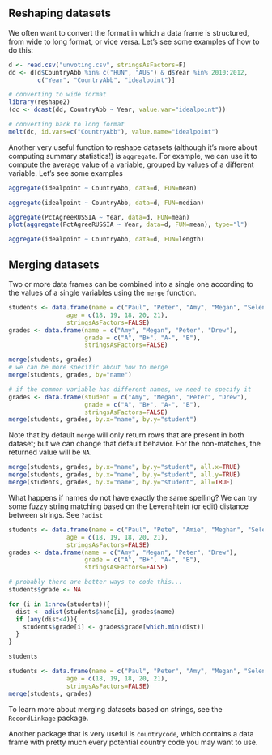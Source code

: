 ## Reshaping datasets

We often want to convert the format in which a data frame is structured, from wide to long format, or vice versa. Let's see some examples of how to do this:

```r
d <- read.csv("unvoting.csv", stringsAsFactors=F)
dd <- d[d$CountryAbb %in% c("HUN", "AUS") & d$Year %in% 2010:2012, 
        c("Year", "CountryAbb", "idealpoint")]

# converting to wide format
library(reshape2)
(dc <- dcast(dd, CountryAbb ~ Year, value.var="idealpoint"))

# converting back to long format
melt(dc, id.vars=c("CountryAbb"), value.name="idealpoint")
```

Another very useful function to reshape datasets (although it's more about computing summary statistics!) is `aggregate`. For example, we can use it to compute the average value of a variable, grouped by values of a different variable. Let's see some examples

```r
aggregate(idealpoint ~ CountryAbb, data=d, FUN=mean)

aggregate(idealpoint ~ CountryAbb, data=d, FUN=median)

aggregate(PctAgreeRUSSIA ~ Year, data=d, FUN=mean)
plot(aggregate(PctAgreeRUSSIA ~ Year, data=d, FUN=mean), type="l")

aggregate(idealpoint ~ CountryAbb, data=d, FUN=length)

```

## Merging datasets

Two or more data frames can be combined into a single one according to the values of a single variables using the `merge` function.

```r
students <- data.frame(name = c("Paul", "Peter", "Amy", "Megan", "Selena"),
                age = c(18, 19, 18, 20, 21),
                stringsAsFactors=FALSE)
grades <- data.frame(name = c("Amy", "Megan", "Peter", "Drew"),
                     grade = c("A", "B+", "A-", "B"),
                     stringsAsFactors=FALSE)

merge(students, grades)
# we can be more specific about how to merge
merge(students, grades, by="name")

# if the common variable has different names, we need to specify it
grades <- data.frame(student = c("Amy", "Megan", "Peter", "Drew"),
                     grade = c("A", "B+", "A-", "B"),
                     stringsAsFactors=FALSE)
merge(students, grades, by.x="name", by.y="student")

```

Note that by default `merge` will only return rows that are present in both dataset; but we can change that default behavior. For the non-matches, the returned value will be `NA`.

```r
merge(students, grades, by.x="name", by.y="student", all.x=TRUE)
merge(students, grades, by.x="name", by.y="student", all.y=TRUE)
merge(students, grades, by.x="name", by.y="student", all=TRUE)
```

What happens if names do not have exactly the same spelling? We can try some fuzzy string matching based on the Levenshtein (or edit) distance between strings. See `?adist`

```r
students <- data.frame(name = c("Paul", "Pete", "Amie", "Meghan", "Selena"),
                age = c(18, 19, 18, 20, 21),
                stringsAsFactors=FALSE)
grades <- data.frame(name = c("Amy", "Megan", "Peter", "Drew"),
                     grade = c("A", "B+", "A-", "B"),
                     stringsAsFactors=FALSE)

# probably there are better ways to code this...
students$grade <- NA

for (i in 1:nrow(students)){
  dist <- adist(students$name[i], grades$name)
  if (any(dist<4)){
    students$grade[i] <- grades$grade[which.min(dist)]
  }
}

students

students <- data.frame(name = c("Paul", "Peter", "Amy", "Megan", "Selena"),
                age = c(18, 19, 18, 20, 21),
                stringsAsFactors=FALSE)
merge(students, grades)

```

To learn more about merging datasets based on strings, see the `RecordLinkage` package.

Another package that is very useful is `countrycode`, which contains a data frame with pretty much every potential country code you may want to use.